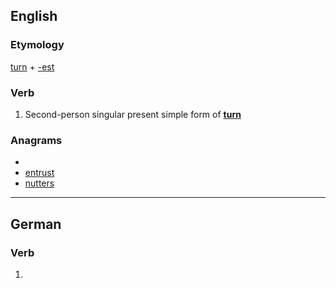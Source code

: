 ==English==

===Etymology===
[[turn]] + [[-est]]

===Verb===
{{en-verb form}}

# {{archaic}} Second-person singular present simple form of '''[[turn]]'''

===Anagrams===
* {{alphagram|enrsttu}}
* [[entrust#English|entrust]]
* [[nutters#English|nutters]]

----

==German==

===Verb===
{{infl|de}}

# {{de-verb form of|turnen|2|s|k1}}